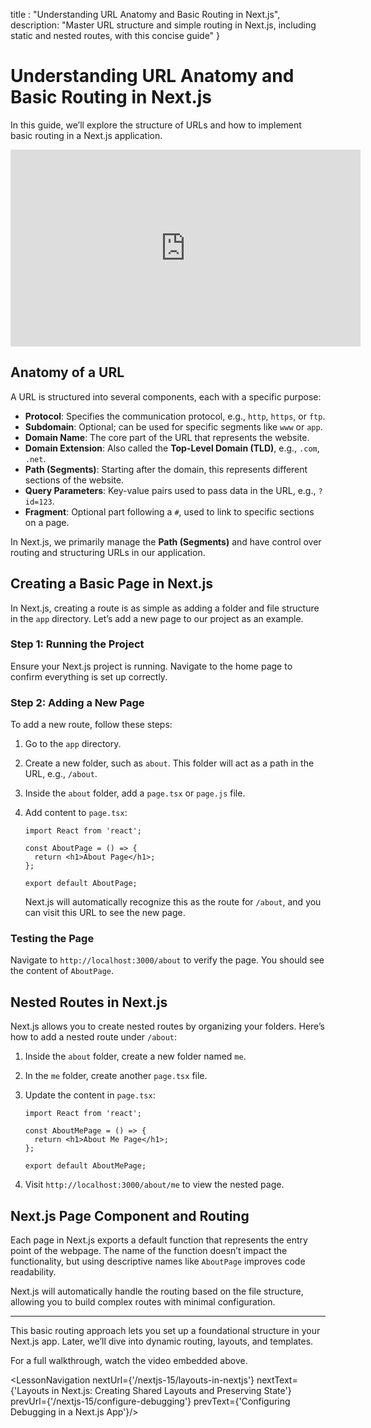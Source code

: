 
  title : "Understanding URL Anatomy and Basic Routing in Next.js",
  description: "Master URL structure and simple routing in Next.js, including static and nested routes, with this concise guide"
}

# Understanding URL Anatomy and Basic Routing in Next.js
In this guide, we’ll explore the structure of URLs and how to implement basic routing in a Next.js application.
<iframe width="560" height="315" src="https://www.youtube.com/embed/QNXZcqDyzBM?si=ZJMs8dFqT0waGm59" title="YouTube video player" frameborder="0" allow="accelerometer; autoplay; clipboard-write; encrypted-media; gyroscope; picture-in-picture; web-share" referrerpolicy="strict-origin-when-cross-origin" allowfullscreen></iframe>

## Anatomy of a URL

A URL is structured into several components, each with a specific purpose:

- **Protocol**: Specifies the communication protocol, e.g., `http`, `https`, or `ftp`.
- **Subdomain**: Optional; can be used for specific segments like `www` or `app`.
- **Domain Name**: The core part of the URL that represents the website.
- **Domain Extension**: Also called the **Top-Level Domain (TLD)**, e.g., `.com`, `.net`.
- **Path (Segments)**: Starting after the domain, this represents different sections of the website.
- **Query Parameters**: Key-value pairs used to pass data in the URL, e.g., `?id=123`.
- **Fragment**: Optional part following a `#`, used to link to specific sections on a page.

In Next.js, we primarily manage the **Path (Segments)** and have control over routing and structuring URLs in our application.

## Creating a Basic Page in Next.js

In Next.js, creating a route is as simple as adding a folder and file structure in the `app` directory. Let’s add a new page to our project as an example.

### Step 1: Running the Project

Ensure your Next.js project is running. Navigate to the home page to confirm everything is set up correctly.

### Step 2: Adding a New Page

To add a new route, follow these steps:

1. Go to the `app` directory.
2. Create a new folder, such as `about`. This folder will act as a path in the URL, e.g., `/about`.
3. Inside the `about` folder, add a `page.tsx` or `page.js` file.
4. Add content to `page.tsx`:

   ```tsx
   import React from 'react';

   const AboutPage = () => {
     return <h1>About Page</h1>;
   };

   export default AboutPage;
   ```

   Next.js will automatically recognize this as the route for `/about`, and you can visit this URL to see the new page.

### Testing the Page

Navigate to `http://localhost:3000/about` to verify the page. You should see the content of `AboutPage`.

## Nested Routes in Next.js

Next.js allows you to create nested routes by organizing your folders. Here’s how to add a nested route under `/about`:

1. Inside the `about` folder, create a new folder named `me`.
2. In the `me` folder, create another `page.tsx` file.
3. Update the content in `page.tsx`:

   ```tsx
   import React from 'react';

   const AboutMePage = () => {
     return <h1>About Me Page</h1>;
   };

   export default AboutMePage;
   ```

4. Visit `http://localhost:3000/about/me` to view the nested page.

## Next.js Page Component and Routing

Each page in Next.js exports a default function that represents the entry point of the webpage. The name of the function doesn’t impact the functionality, but using descriptive names like `AboutPage` improves code readability.

Next.js will automatically handle the routing based on the file structure, allowing you to build complex routes with minimal configuration.

---

This basic routing approach lets you set up a foundational structure in your Next.js app. Later, we’ll dive into dynamic routing, layouts, and templates.

For a full walkthrough, watch the video embedded above.

<LessonNavigation nextUrl={'/nextjs-15/layouts-in-nextjs'} nextText={'Layouts in Next.js: Creating Shared Layouts and Preserving State'} prevUrl={'/nextjs-15/configure-debugging'} prevText={'Configuring Debugging in a Next.js App'}/>